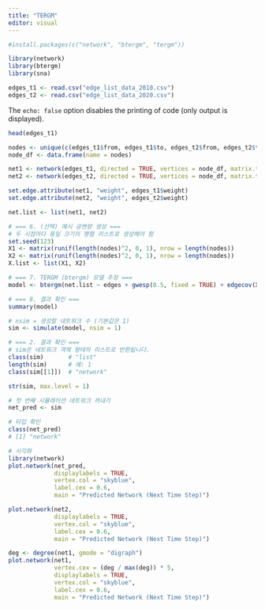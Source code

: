 ```yaml
---
title: "TERGM"
editor: visual
---
```


```r
#install.packages(c("network", "btergm", "tergm"))
```

```r
library(network)
library(btergm)
library(sna)
```


```r
edges_t1 <- read.csv("edge_list_data_2010.csv")
edges_t2 <- read.csv("edge_list_data_2020.csv")
```

The `echo: false` option disables the printing of code (only output is displayed).

```r
head(edges_t1)
```
```r
nodes <- unique(c(edges_t1$from, edges_t1$to, edges_t2$from, edges_t2$to))
node_df <- data.frame(name = nodes)
```

```r
net1 <- network(edges_t1, directed = TRUE, vertices = node_df, matrix.type = "edgelist")
net2 <- network(edges_t2, directed = TRUE, vertices = node_df, matrix.type = "edgelist")

set.edge.attribute(net1, "weight", edges_t1$weight)
set.edge.attribute(net2, "weight", edges_t2$weight)
```

```r
net.list <- list(net1, net2)
```


```r
# === 6. (선택) 예시 공변량 생성 ===
# 두 시점마다 동일 크기의 행렬 리스트로 생성해야 함
set.seed(123)
X1 <- matrix(runif(length(nodes)^2, 0, 1), nrow = length(nodes))
X2 <- matrix(runif(length(nodes)^2, 0, 1), nrow = length(nodes))
X.list <- list(X1, X2)

# === 7. TERGM (btergm) 모델 추정 ===
model <- btergm(net.list ~ edges + gwesp(0.5, fixed = TRUE) + edgecov(X.list), R = 100)

# === 8. 결과 확인 ===
summary(model)
```

```r
# nsim = 생성할 네트워크 수 (기본값은 1)
sim <- simulate(model, nsim = 1)

# === 2. 결과 확인 ===
# sim은 네트워크 객체 형태의 리스트로 반환됩니다.
class(sim)       # "list"
length(sim)      # 예: 1
class(sim[[1]])  # "network"

```
```r
str(sim, max.level = 1)
```

```r
# 첫 번째 시뮬레이션 네트워크 꺼내기
net_pred <- sim

# 타입 확인
class(net_pred)
# [1] "network"

# 시각화
library(network)
plot.network(net_pred,
             displaylabels = TRUE,
             vertex.col = "skyblue",
             label.cex = 0.6,
             main = "Predicted Network (Next Time Step)")

```

```r
plot.network(net2,
             displaylabels = TRUE,
             vertex.col = "skyblue",
             label.cex = 0.6,
             main = "Predicted Network (Next Time Step)")
```
```r
deg <- degree(net1, gmode = "digraph")
plot.network(net1,
             vertex.cex = (deg / max(deg)) * 5,
             displaylabels = TRUE,
             vertex.col = "skyblue",
             label.cex = 0.6,
             main = "Predicted Network (Next Time Step)")
```